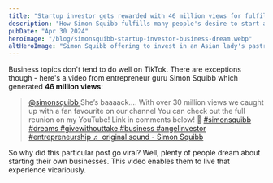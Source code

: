 ```yaml
---
title: "Startup investor gets rewarded with 46 million views for fulfilling someone's dream"
description: "How Simon Squibb fulfills many people's desire to start a business."
pubDate: "Apr 30 2024"
heroImage: "/blog/simonsquibb-startup-investor-business-dream.webp"
altHeroImage: "Simon Squibb offering to invest in an Asian lady's pastry shop"
---
```


Business topics don't tend to do well on TikTok. There are exceptions though - here's a
video from entrepreneur guru Simon Squibb which generated **46 million views**:

<div>
  <blockquote
    class="tiktok-embed"
    cite="https://www.tiktok.com/@simonsquibb/video/7356261749240171809"
    data-video-id="7356261749240171809"
    style="max-width: 605px;min-width: 325px;"
  >
    <section>
      <a
        target="_blank"
        title="@simonsquibb"
        href="https://www.tiktok.com/@simonsquibb?refer=embed"
      >
        @simonsquibb
      </a>
      She’s baaaack…. With over 30 million views we caught up with a fan favourite
      on our channel You can check out the full reunion on my YouTube! Link in comments
      below! 🔗
      <a
        title="simonsquibb"
        target="_blank"
        href="https://www.tiktok.com/tag/simonsquibb?refer=embed"
      >
        #simonsquibb
      </a>
      <a
        title="dreams"
        target="_blank"
        href="https://www.tiktok.com/tag/dreams?refer=embed"
      >
        #dreams
      </a>
      <a
        title="givewithouttake"
        target="_blank"
        href="https://www.tiktok.com/tag/givewithouttake?refer=embed"
      >
        #givewithouttake
      </a>
      <a
        title="business"
        target="_blank"
        href="https://www.tiktok.com/tag/business?refer=embed"
      >
        #business
      </a>
      <a
        title="angelinvestor"
        target="_blank"
        href="https://www.tiktok.com/tag/angelinvestor?refer=embed"
      >
        #angelinvestor
      </a>
      <a
        title="entrepreneurship"
        target="_blank"
        href="https://www.tiktok.com/tag/entrepreneurship?refer=embed"
      >
        #entrepreneurship
      </a>
      <a
        target="_blank"
        title="♬ original sound - Simon Squibb"
        href="https://www.tiktok.com/music/original-sound-7356261772187257632?refer=embed"
      >
        ♬ original sound - Simon Squibb
      </a>
    </section>
  </blockquote>
  <script async src="https://www.tiktok.com/embed.js"></script>
</div>

So why did this particular post go viral? Well, plenty of people dream about starting
their own businesses. This video enables them to live that experience
vicariously.
